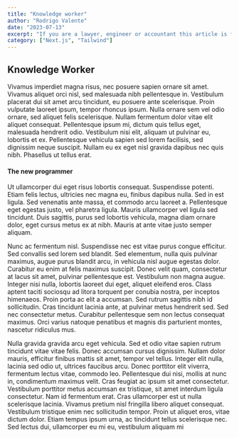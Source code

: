 ```yaml
---
title: "Knowledge worker"
author: "Rodrigo Valente"
date: "2023-07-13"
excerpt: "If you are a lawyer, engineer or accountant this article is for you!"
category: ["Next.js", "Tailwind"]
---
```


## Knowledge Worker

Vivamus imperdiet magna risus, nec posuere sapien ornare sit amet. Vivamus aliquet orci nisl, sed malesuada nibh pellentesque in. Vestibulum placerat dui sit amet arcu tincidunt, eu posuere ante scelerisque. Proin vulputate laoreet ipsum, tempor rhoncus ipsum. Nulla ornare sem vel odio ornare, sed aliquet felis scelerisque. Nullam fermentum dolor vitae elit aliquet consequat. Pellentesque ipsum mi, dictum quis tellus eget, malesuada hendrerit odio. Vestibulum nisi elit, aliquam ut pulvinar eu, lobortis et ex. Pellentesque vehicula sapien sed lorem facilisis, sed dignissim neque suscipit. Nullam eu ex eget nisl gravida dapibus nec quis nibh. Phasellus ut tellus erat.

#### The new programmer

Ut ullamcorper dui eget risus lobortis consequat. Suspendisse potenti. Etiam felis lectus, ultricies nec magna eu, finibus dapibus nulla. Sed in est ligula. Sed venenatis ante massa, et commodo arcu laoreet a. Pellentesque eget egestas justo, vel pharetra ligula. Mauris ullamcorper vel ligula sed tincidunt. Duis sagittis, purus sed lobortis vehicula, magna diam ornare dolor, eget cursus metus ex at nibh. Mauris at ante vitae justo semper aliquam.

Nunc ac fermentum nisl. Suspendisse nec est vitae purus congue efficitur. Sed convallis sed lorem sed blandit. Sed elementum, nulla quis pulvinar maximus, augue purus blandit arcu, in vehicula nisl augue egestas dolor. Curabitur eu enim at felis maximus suscipit. Donec velit quam, consectetur at lacus sit amet, pulvinar pellentesque est. Vestibulum non magna augue. Integer nisi nulla, lobortis laoreet dui eget, aliquet eleifend eros. Class aptent taciti sociosqu ad litora torquent per conubia nostra, per inceptos himenaeos. Proin porta ac elit a accumsan. Sed rutrum sagittis nibh id sollicitudin. Cras tincidunt lacinia ante, at pulvinar metus hendrerit sed. Sed nec consectetur metus. Curabitur pellentesque sem non lectus consequat maximus. Orci varius natoque penatibus et magnis dis parturient montes, nascetur ridiculus mus.

Nulla gravida gravida arcu eget vehicula. Sed et odio vitae sapien rutrum tincidunt vitae vitae felis. Donec accumsan cursus dignissim. Nullam dolor mauris, efficitur finibus mattis sit amet, tempor vel tellus. Integer elit nulla, lacinia sed odio ut, ultrices faucibus arcu. Donec porttitor elit viverra, fermentum lectus vitae, commodo leo. Pellentesque dui nisi, mollis at nunc in, condimentum maximus velit. Cras feugiat ac ipsum sit amet consectetur. Vestibulum porttitor metus accumsan ex tristique, sit amet interdum ligula consectetur. Nam id fermentum erat. Cras ullamcorper est ut nulla scelerisque lacinia. Vivamus pretium nisl fringilla libero aliquet consequat. Vestibulum tristique enim nec sollicitudin tempor. Proin ut aliquet eros, vitae dictum dolor. Etiam tempus ipsum urna, ac tincidunt tellus scelerisque nec. Sed lectus dui, ullamcorper eu mi eu, vestibulum aliquam mi
